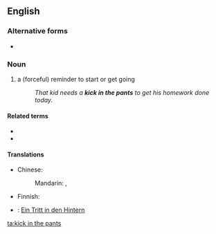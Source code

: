 ==English==

===Alternative forms===
* {{l|en|kick in the rear}}

===Noun===
{{en-noun|head=[[kick]] [[in]] [[the]] [[pants]]|kicks in the pants}}

# {{label|en|idiomatic}} a (forceful) reminder to start or get going
#: ''That kid needs a '''kick in the pants''' to get his homework done today.''

====Related terms====
* {{l|en|kick someone in the pants}}
* {{l|en|light a fire under}}

====Translations====
{{trans-top|reminder to start}}
* Chinese:
*: Mandarin: {{t+|cmn|督促|sc=Hani}}, {{t+|cmn|激励|sc=Hani}}
* Finnish: {{t|fi|potku takapuoleen}}
{{trans-mid}}
* {{ttbc|de}}: [[Ein Tritt in den Hintern]] <!--is this idiomatic?-->
{{trans-bottom}}

[[ta:kick in the pants]]